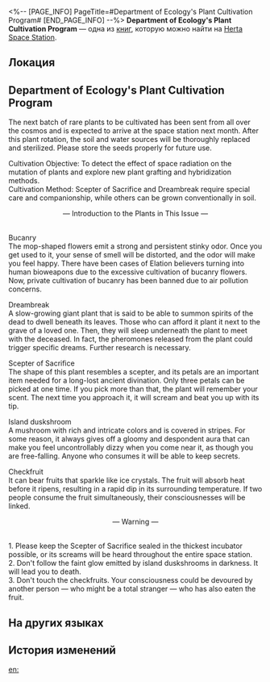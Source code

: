 <%-- [PAGE_INFO]
PageTitle=#Department of Ecology's Plant Cultivation Program#
[END_PAGE_INFO] --%>
{{Дополнить}}
{{Книга Инфобокс
|id           = 285
|partIds      = 190535
|Название     = 
|Изображение  = Записи с КСГ.png
|Мир          = Herta Space Station
|Томов        = 1
|Автор        = <!--нужно добавить-->
|Описание     = A list that contains the plants to be cultivated by the Department of Ecology.
|Том1         = {{tx}}
|Источник1    = {{tx|Отсутствует источник}}
|Персонажи    = 
|Фракции      = 
}}
'''Department of Ecology's Plant Cultivation Program''' — одна из [[Книги|книг]], которую можно найти на [[Herta Space Station]].

==Локация==
{{Отметка карты|<!--название карты-->|<!--id отметки-->}}

==Department of Ecology's Plant Cultivation Program==
The next batch of rare plants to be cultivated has been sent from all over the cosmos and is expected to arrive at the space station next month. After this plant rotation, the soil and water sources will be thoroughly replaced and sterilized. Please store the seeds properly for future use.

Cultivation Objective: To detect the effect of space radiation on the mutation of plants and explore new plant grafting and hybridization methods.<br />
Cultivation Method: Scepter of Sacrifice and Dreambreak require special care and companionship, while others can be grown conventionally in soil.

<div align="center"> &mdash; Introduction to the Plants in This Issue &mdash; </div><br />Bucanry<br />
The mop-shaped flowers emit a strong and persistent stinky odor. Once you get used to it, your sense of smell will be distorted, and the odor will make you feel happy. There have been cases of Elation believers turning into human bioweapons due to the excessive cultivation of bucanry flowers. Now, private cultivation of bucanry has been banned due to air pollution concerns.

Dreambreak<br />
A slow-growing giant plant that is said to be able to summon spirits of the dead to dwell beneath its leaves. Those who can afford it plant it next to the grave of a loved one. Then, they will sleep underneath the plant to meet with the deceased. In fact, the pheromones released from the plant could trigger specific dreams. Further research is necessary.

Scepter of Sacrifice<br />
The shape of this plant resembles a scepter, and its petals are an important item needed for a long-lost ancient divination. Only three petals can be picked at one time. If you pick more than that, the plant will remember your scent. The next time you approach it, it will scream and beat you up with its tip.

Island duskshroom<br />
A mushroom with rich and intricate colors and is covered in stripes. For some reason, it always gives off a gloomy and despondent aura that can make you feel uncontrollably dizzy when you come near it, as though you are free-falling. Anyone who consumes it will be able to keep secrets.

Checkfruit<br />
It can bear fruits that sparkle like ice crystals. The fruit will absorb heat before it ripens, resulting in a rapid dip in its surrounding temperature. If two people consume the fruit simultaneously, their consciousnesses will be linked.

<div align="center"> &mdash; Warning &mdash; </div><br />1. Please keep the Scepter of Sacrifice sealed in the thickest incubator possible, or its screams will be heard throughout the entire space station.<br />
2. Don't follow the faint glow emitted by island duskshrooms in darkness. It will lead you to death.<br />
3. Don't touch the checkfruits. Your consciousness could be devoured by another person &mdash; who might be a total stranger &mdash; who has also eaten the fruit.

==На других языках==
{{На других языках
|en   = Department of Ecology's Plant Cultivation Program
|zhs  = 界种科的植物培育计划表
|zht  = 界種科的植物培育計畫表
|ja   = 界種課の植物栽培計画表
|ko   = 생태과의 식물 육성 계획표
|es   = Programa de cultivo de plantas del Departamento de Ecología
|fr   = Plan de culture du Département de l'écologie
|ru   = План культивации растений Отдела экологии
|th   = ตารางแผนเพาะเลี้ยงพืช ของแผนกนิเวศวิทยา
|vi   = Bản kế hoạch nuôi dưỡng cây trồng của Khoa Giống Loài
|de   = Kultivierungsplan der Abteilung für Ökologie
|id   = Program Budi Daya Tanaman Departemen Ekologi
|pt   = Programa de Cultivo de Plantas do Departamento de Ecologia
}}

==История изменений==
{{История изменений|3.5}}

[[en:]]